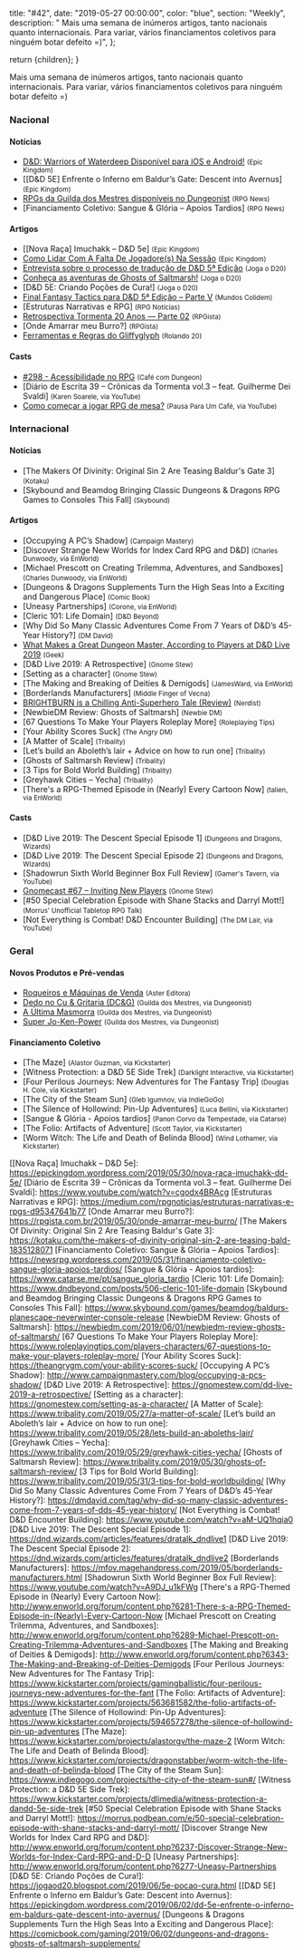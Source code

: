 
  title: "#42",
  date: "2019-05-27 00:00:00",
  color: "blue",
  section: "Weekly",
  description:
    "    Mais uma semana de inúmeros artigos, tanto nacionais quanto internacionais. Para variar, vários financiamentos coletivos para ninguém botar defeito =)",
};

  return <InternalLayout meta={meta}>{children}</InternalLayout>;
}

Mais uma semana de inúmeros artigos, tanto nacionais quanto internacionais. Para variar, vários financiamentos coletivos para ninguém botar defeito =)

### Nacional

#### Notícias

- [D&amp;D: Warriors of Waterdeep Disponível para iOS e Android!] <small>(Epic Kingdom)</small>
- [[D&amp;D 5E] Enfrente o Inferno em Baldur’s Gate: Descent into Avernus] <small>(Epic Kingdom)</small>
- [RPGs da Guilda dos Mestres disponíveis no Dungeonist] <small>(RPG News)</small>
- [Financiamento Coletivo: Sangue &amp; Glória – Apoios Tardios] <small>(RPG News)</small>

#### Artigos

- [[Nova Raça] Imuchakk – D&amp;D 5e] <small>(Epic Kingdom)</small>
- [Como Lidar Com A Falta De Jogadore(s) Na Sessão] <small>(Epic Kingdom)</small>
- [Entrevista sobre o processo de tradução de D&amp;D 5ª Edição] <small>(Joga o D20)</small>
- [Conheça as aventuras de Ghosts of Saltmarsh!] <small>(Joga o D20)</small>
- [D&amp;D 5E: Criando Poções de Cura!] <small>(Joga o D20)</small>
- [Final Fantasy Tactics para D&amp;D 5ª Edição – Parte V] <small>(Mundos Colidem)</small>
- [Estruturas Narrativas e RPG] <small>(RPG Notícias)</small>
- [Retrospectiva Tormenta 20 Anos — Parte 02] <small>(RPGista)</small>
- [Onde Amarrar meu Burro?] <small>(RPGista)</small>
- [Ferramentas e Regras do Gliffyglyph] <small>(Rolando 20)</small>

#### Casts

- [#298 - Acessibilidade no RPG] <small>(Café com Dungeon)</small>
- [Diário de Escrita 39 – Crônicas da Tormenta vol.3 – feat. Guilherme Dei Svaldi] <small>(Karen Soarele, via YouTube)</small>
- [Como começar a jogar RPG de mesa?] <small>(Pausa Para Um Café, via YouTube)</small>

### Internacional

#### Notícias

- [The Makers Of Divinity: Original Sin 2 Are Teasing Baldur&#039;s Gate 3] <small>(Kotaku)</small>
- [Skybound and Beamdog Bringing Classic Dungeons &amp; Dragons RPG Games to Consoles This Fall] <small>(Skybound)</small>

#### Artigos

- [Occupying A PC’s Shadow] <small>(Campaign Mastery)</small>
- [Discover Strange New Worlds for Index Card RPG and D&amp;D] <small>(Charles Dunwoody, via EnWorld)</small>
- [Michael Prescott on Creating Trilemma, Adventures, and Sandboxes] <small>(Charles Dunwoody, via EnWorld)</small>
- [Dungeons &amp; Dragons Supplements Turn the High Seas Into a Exciting and Dangerous Place] <small>(Comic Book)</small>
- [Uneasy Partnerships] <small>(Corone, via EnWorld)</small>
- [Cleric 101: Life Domain] <small>(D&amp;D Beyond)</small>
- [Why Did So Many Classic Adventures Come From 7 Years of D&amp;D’s 45-Year History?] <small>(DM David)</small>
- [What Makes a Great Dungeon Master, According to Players at D&amp;D Live 2019] <small>(Geek)</small>
- [D&amp;D Live 2019: A Retrospective] <small>(Gnome Stew)</small>
- [Setting as a character] <small>(Gnome Stew)</small>
- [The Making and Breaking of Deities &amp; Demigods] <small>(JamesWard, via EnWorld)</small>
- [Borderlands Manufacturers] <small>(Middle Finger of Vecna)</small>
- [BRIGHTBURN is a Chilling Anti-Superhero Tale (Review)] <small>(Nerdist)</small>
- [NewbieDM Review: Ghosts of Saltmarsh] <small>(Newbie DM)</small>
- [67 Questions To Make Your Players Roleplay More] <small>(Roleplaying Tips)</small>
- [Your Ability Scores Suck] <small>(The Angry DM)</small>
- [A Matter of Scale] <small>(Tribality)</small>
- [Let’s build an Aboleth’s lair + Advice on how to run one] <small>(Tribality)</small>
- [Ghosts of Saltmarsh Review] <small>(Tribality)</small>
- [3 Tips for Bold World Building] <small>(Tribality)</small>
- [Greyhawk Cities – Yecha] <small>(Tribality)</small>
- [There&#039;s a RPG-Themed Episode in (Nearly) Every Cartoon Now] <small>(talien, via EnWorld)</small>

#### Casts

- [D&amp;D Live 2019: The Descent Special Episode 1] <small>(Dungeons and Dragons, Wizards)</small>
- [D&amp;D Live 2019: The Descent Special Episode 2] <small>(Dungeons and Dragons, Wizards)</small>
- [Shadowrun Sixth World Beginner Box Full Review] <small>(Gamer&#039;s Tavern, via YouTube)</small>
- [Gnomecast #67 – Inviting New Players] <small>(Gnome Stew)</small>
- [#50 Special Celebration Episode with Shane Stacks and Darryl Mott!] <small>(Morrus&#039; Unofficial Tabletop RPG Talk)</small>
- [Not Everything is Combat! D&amp;D Encounter Building] <small>(The DM Lair, via YouTube)</small>

### Geral

#### Novos Produtos e Pré-vendas

- [Roqueiros e Máquinas de Venda] <small>(Aster Editora)</small>
- [Dedo no Cu &amp; Gritaria (DC&amp;G)] <small>(Guilda dos Mestres, via Dungeonist)</small>
- [A Última Masmorra] <small>(Guilda dos Mestres, via Dungeonist)</small>
- [Super Jo-Ken-Power] <small>(Guilda dos Mestres, via Dungeonist)</small>

#### Financiamento Coletivo

- [The Maze] <small>(Alastor Guzman, via Kickstarter)</small>
- [Witness Protection: a D&amp;D 5E Side Trek] <small>(Darklight Interactive, via Kickstarter)</small>
- [Four Perilous Journeys: New Adventures for The Fantasy Trip] <small>(Douglas H. Cole, via Kickstarter)</small>
- [The City of the Steam Sun] <small>(Gleb Igumnov, via IndieGoGo)</small>
- [The Silence of Hollowind: Pin-Up Adventures] <small>(Luca Bellini, via Kickstarter)</small>
- [Sangue &amp; Glória - Apoios tardios] <small>(Panon Corvo da Tempestade, via Catarse)</small>
- [The Folio: Artifacts of Adventure] <small>(Scott Taylor, via Kickstarter)</small>
- [Worm Witch: The Life and Death of Belinda Blood] <small>(Wind Lothamer, via Kickstarter)</small>

[what makes a great dungeon master, according to players at d&amp;d live 2019]: https://www.geek.com/culture/what-makes-a-great-dungeon-master-according-to-players-at-dd-live-2019-1788687/
[ferramentas e regras do gliffyglyph]: http://www.rolando20.com.br/ferramentas-e-regras-do-gliffyglyph/
[brightburn is a chilling anti-superhero tale (review)]: https://nerdist.com/article/brightburn-review-superman-horror/
[como lidar com a falta de jogadore(s) na sessão]: https://epickingdom.wordpress.com/2019/05/27/como-lidar-com-a-falta-de-jogadores-na-sessao/
[final fantasy tactics para d&amp;d 5ª edição – parte v]: https://www.mundoscolidem.com.br/final-fantasy-tactics-para-dd-5a-edicao-parte-v/
[entrevista sobre o processo de tradução de d&amp;d 5ª edição]: https://jogaod20.blogspot.com/2019/05/entrevista-traducao-5e.html
[rpgs da guilda dos mestres disponíveis no dungeonist]: https://newsrpg.wordpress.com/2019/05/28/dedo-no-c-gritaria-dcg-e-a-ultima-masmorra/
[dedo no cu &amp; gritaria (dc&amp;g)]: https://www.dungeonist.com/marketplace/product/dedo-no-cu-gritaria-dcg/
[a última masmorra]: https://www.dungeonist.com/marketplace/product/a-ultima-masmorra/
[super jo-ken-power]: https://www.dungeonist.com/marketplace/product/super-jo-ken-power/
[retrospectiva tormenta 20 anos — parte 02]: https://rpgista.com.br/2019/05/28/retrospectiva-tormenta-20-anos-parte-02/
[roqueiros e máquinas de venda]: https://astereditora.com.br/product/roqueiros-maquinas-de-venda/
[conheça as aventuras de ghosts of saltmarsh!]: https://jogaod20.blogspot.com/2019/05/aventuras-GoS.html
[como começar a jogar rpg de mesa?]: https://www.youtube.com/watch?v=ANACr6hkjrw
[d&amp;d: warriors of waterdeep disponível para ios e android!]: https://epickingdom.wordpress.com/2019/05/29/dd-warriors-of-waterdeep-disponivel-para-ios-e-android/
[#298 - acessibilidade no rpg]: https://www.podbean.com/media/share/pb-q2n5b-b2c1b4
[gnomecast #67 – inviting new players]: https://gnomestew.com/gnomecast-67-inviting-new-players/

[[Nova Raça] Imuchakk – D&amp;D 5e]: https://epickingdom.wordpress.com/2019/05/30/nova-raca-imuchakk-dd-5e/
[Diário de Escrita 39 – Crônicas da Tormenta vol.3 – feat. Guilherme Dei Svaldi]: https://www.youtube.com/watch?v=cgodx4BRAcg
[Estruturas Narrativas e RPG]: https://medium.com/rpgnoticias/estruturas-narrativas-e-rpgs-d95347641b77
[Onde Amarrar meu Burro?]: https://rpgista.com.br/2019/05/30/onde-amarrar-meu-burro/
[The Makers Of Divinity: Original Sin 2 Are Teasing Baldur&#039;s Gate 3]: https://kotaku.com/the-makers-of-divinity-original-sin-2-are-teasing-bald-1835128071
[Financiamento Coletivo: Sangue &amp; Glória – Apoios Tardios]: https://newsrpg.wordpress.com/2019/05/31/financiamento-coletivo-sangue-gloria-apoios-tardios/
[Sangue &amp; Glória - Apoios tardios]: https://www.catarse.me/pt/sangue_gloria_tardio
[Cleric 101: Life Domain]: https://www.dndbeyond.com/posts/506-cleric-101-life-domain
[Skybound and Beamdog Bringing Classic Dungeons &amp; Dragons RPG Games to Consoles This Fall]: https://www.skybound.com/games/beamdog/baldurs-planescape-neverwinter-console-release
[NewbieDM Review: Ghosts of Saltmarsh]: https://newbiedm.com/2019/06/01/newbiedm-review-ghosts-of-saltmarsh/
[67 Questions To Make Your Players Roleplay More]: https://www.roleplayingtips.com/players-characters/67-questions-to-make-your-players-roleplay-more/
[Your Ability Scores Suck]: https://theangrygm.com/your-ability-scores-suck/
[Occupying A PC’s Shadow]: http://www.campaignmastery.com/blog/occupying-a-pcs-shadow/
[D&amp;D Live 2019: A Retrospective]: https://gnomestew.com/dd-live-2019-a-retrospective/
[Setting as a character]: https://gnomestew.com/setting-as-a-character/
[A Matter of Scale]: https://www.tribality.com/2019/05/27/a-matter-of-scale/
[Let’s build an Aboleth’s lair + Advice on how to run one]: https://www.tribality.com/2019/05/28/lets-build-an-aboleths-lair/
[Greyhawk Cities – Yecha]: https://www.tribality.com/2019/05/29/greyhawk-cities-yecha/
[Ghosts of Saltmarsh Review]: https://www.tribality.com/2019/05/30/ghosts-of-saltmarsh-review/
[3 Tips for Bold World Building]: https://www.tribality.com/2019/05/31/3-tips-for-bold-worldbuilding/
[Why Did So Many Classic Adventures Come From 7 Years of D&amp;D’s 45-Year History?]: https://dmdavid.com/tag/why-did-so-many-classic-adventures-come-from-7-years-of-dds-45-year-history/
[Not Everything is Combat! D&amp;D Encounter Building]: https://www.youtube.com/watch?v=aM-UQ1hqia0
[D&amp;D Live 2019: The Descent Special Episode 1]: https://dnd.wizards.com/articles/features/dratalk_dndlive1
[D&amp;D Live 2019: The Descent Special Episode 2]: https://dnd.wizards.com/articles/features/dratalk_dndlive2
[Borderlands Manufacturers]: https://mfov.magehandpress.com/2019/05/borderlands-manufacturers.html
[Shadowrun Sixth World Beginner Box Full Review]: https://www.youtube.com/watch?v=A9DJ_u1kFWg
[There&#039;s a RPG-Themed Episode in (Nearly) Every Cartoon Now]: http://www.enworld.org/forum/content.php?6281-There-s-a-RPG-Themed-Episode-in-(Nearly)-Every-Cartoon-Now
[Michael Prescott on Creating Trilemma, Adventures, and Sandboxes]: http://www.enworld.org/forum/content.php?6289-Michael-Prescott-on-Creating-Trilemma-Adventures-and-Sandboxes
[The Making and Breaking of Deities &amp; Demigods]: http://www.enworld.org/forum/content.php?6343-The-Making-and-Breaking-of-Deities-Demigods
[Four Perilous Journeys: New Adventures for The Fantasy Trip]: https://www.kickstarter.com/projects/gamingballistic/four-perilous-journeys-new-adventures-for-the-fant
[The Folio: Artifacts of Adventure]: https://www.kickstarter.com/projects/563681582/the-folio-artifacts-of-adventure
[The Silence of Hollowind: Pin-Up Adventures]: https://www.kickstarter.com/projects/594657278/the-silence-of-hollowind-pin-up-adventures
[The Maze]: https://www.kickstarter.com/projects/alastorgv/the-maze-2
[Worm Witch: The Life and Death of Belinda Blood]: https://www.kickstarter.com/projects/dragonstabber/worm-witch-the-life-and-death-of-belinda-blood
[The City of the Steam Sun]: https://www.indiegogo.com/projects/the-city-of-the-steam-sun#/
[Witness Protection: a D&amp;D 5E Side Trek]: https://www.kickstarter.com/projects/dlimedia/witness-protection-a-dandd-5e-side-trek
[#50 Special Celebration Episode with Shane Stacks and Darryl Mott!]: https://morrus.podbean.com/e/50-special-celebration-episode-with-shane-stacks-and-darryl-mott/
[Discover Strange New Worlds for Index Card RPG and D&amp;D]: http://www.enworld.org/forum/content.php?6237-Discover-Strange-New-Worlds-for-Index-Card-RPG-and-D-D
[Uneasy Partnerships]: http://www.enworld.org/forum/content.php?6277-Uneasy-Partnerships
[D&amp;D 5E: Criando Poções de Cura!]: https://jogaod20.blogspot.com/2019/06/5e-pocao-cura.html
[[D&amp;D 5E] Enfrente o Inferno em Baldur’s Gate: Descent into Avernus]: https://epickingdom.wordpress.com/2019/06/02/dd-5e-enfrente-o-inferno-em-baldurs-gate-descent-into-avernus/
[Dungeons &amp; Dragons Supplements Turn the High Seas Into a Exciting and Dangerous Place]: https://comicbook.com/gaming/2019/06/02/dungeons-and-dragons-ghosts-of-saltmarsh-supplements/

